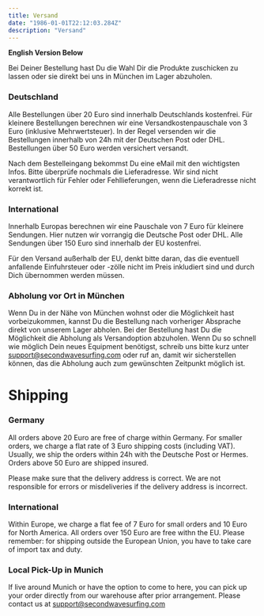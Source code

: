 ```yaml
---
title: Versand
date: "1986-01-01T22:12:03.284Z"
description: "Versand"
---
```


**English Version Below**

Bei Deiner Bestellung hast Du die Wahl Dir die Produkte zuschicken zu lassen oder sie direkt bei uns in München im Lager abzuholen.

### Deutschland

Alle Bestellungen über 20 Euro sind innerhalb Deutschlands kostenfrei. Für kleinere Bestellungen berechnen wir eine Versandkostenpauschale von 3 Euro (inklusive Mehrwertsteuer). In der Regel versenden wir die Bestellungen innerhalb von 24h mit der Deutschen Post oder DHL. Bestellungen über 50 Euro werden versichert versandt.

Nach dem Bestelleingang bekommst Du eine eMail mit den wichtigsten Infos. Bitte überprüfe nochmals die Lieferadresse. Wir sind nicht verantwortlich für Fehler oder Fehllieferungen, wenn die Lieferadresse nicht korrekt ist.

### International

Innerhalb Europas berechnen wir eine Pauschale von 7 Euro für kleinere Sendungen. Hier nutzen wir vorrangig die Deutsche Post oder DHL. Alle Sendungen über 150 Euro sind innerhalb der EU kostenfrei.

Für den Versand außerhalb der EU, denkt bitte daran, das die eventuell anfallende Einfuhrsteuer oder -zölle nicht im Preis inkludiert sind und durch Dich übernommen werden müssen.

### Abholung vor Ort in München

Wenn Du in der Nähe von München wohnst oder die Möglichkeit hast vorbeizukommen, kannst Du die Bestellung nach vorheriger Absprache direkt von unserem Lager abholen. Bei der Bestellung hast Du die Möglichkeit die Abholung als Versandoption abzuholen. Wenn Du so schnell wie möglich Dein neues Equipment benötigst, schreib uns bitte kurz unter [support@secondwavesurfing.com](mailto:support@secondwavesurfing.com) oder ruf an, damit wir sicherstellen können, das die Abholung auch zum gewünschten Zeitpunkt möglich ist.

# Shipping

### Germany

All orders above 20 Euro are free of charge within Germany. For smaller orders, we charge a flat rate of 3 Euro shipping costs (including VAT). Usually, we ship the orders within 24h with the Deutsche Post or Hermes. Orders above 50 Euro are shipped insured.

Please make sure that the delivery address is correct. We are not responsible for errors or misdeliveries if the delivery address is incorrect.

### International

Within Europe, we charge a flat fee of 7 Euro for small orders and 10 Euro for North America. All orders over 150 Euro are free withn the EU. Please remember: for shipping outside the European Union, you have to take care of import tax and duty.

### Local Pick-Up in Munich

If live around Munich or have the option to come to here, you can pick up your order directly from our warehouse after prior arrangement. Please contact us at [support@secondwavesurfing.com](mailto:support@secondwavesurfing.com)
